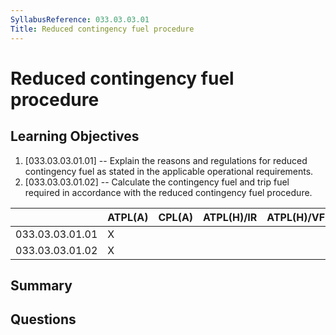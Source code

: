 ```yaml
---
SyllabusReference: 033.03.03.01
Title: Reduced contingency fuel procedure
---
```


# Reduced contingency fuel procedure

## Learning Objectives

1. [033.03.03.01.01] -- Explain the reasons and regulations for reduced
   contingency fuel as stated in the applicable operational requirements.
2. [033.03.03.01.02] -- Calculate the contingency fuel and trip fuel required in
   accordance with the reduced contingency fuel procedure.

|                 | ATPL(A) | CPL(A) | ATPL(H)/IR | ATPL(H)/VFR | CPL(H) | IR  | CBIR(A) |
| --------------- | ------- | ------ | ---------- | ----------- | ------ | --- | ------- |
| 033.03.03.01.01 | X       |        |            |             |        |     |         |
| 033.03.03.01.02 | X       |        |            |             |        |     |         |

## Summary

## Questions
